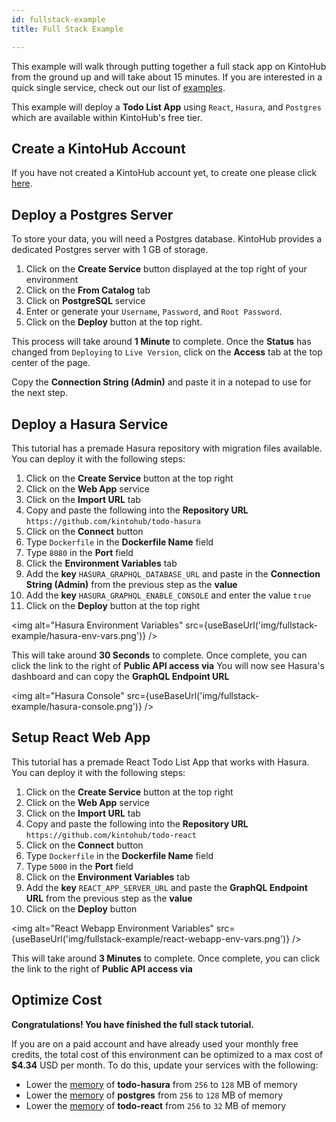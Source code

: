 ```yaml
---
id: fullstack-example
title: Full Stack Example

---
```



This example will walk through putting together a full stack app on KintoHub from the ground up and will take about 15 minutes.
If you are interested in a quick single service, check out our list of [examples](https://docs.kintohub.com/examples/nodejs/nodejs-example).

This example will deploy a **Todo List App** using `React`, `Hasura`, and `Postgres` which are available within KintoHub's free tier.

## Create a KintoHub Account

If you have not created a KintoHub account yet, to create one please click [here](https://app.kintohub.com).

## Deploy a Postgres Server

To store your data, you will need a Postgres database.
KintoHub provides a dedicated Postgres server with 1 GB of storage.

1. Click on the **Create Service** button displayed at the top right of your environment
2. Click on the **From Catalog** tab
3. Click on **PostgreSQL** service
4. Enter or generate your `Username`, `Password`, and `Root Password`.
5. Click on the **Deploy** button at the top right.

This process will take around **1 Minute** to complete.
Once the **Status** has changed from `Deploying` to `Live Version`, click on the **Access** tab at the top center of the page.

Copy the **Connection String (Admin)** and paste it in a notepad to use for the next step.

## Deploy a Hasura Service

This tutorial has a premade Hasura repository with migration files available.
You can deploy it with the following steps:

1. Click on the **Create Service** button at the top right
2. Click on the **Web App** service
3. Click on the **Import URL** tab
4. Copy and paste the following into the **Repository URL** `https://github.com/kintohub/todo-hasura`
5. Click on the **Connect** button
6. Type `Dockerfile` in the **Dockerfile Name** field
7. Type `8080` in the **Port** field
8. Click the **Environment Variables** tab
9. Add the **key** `HASURA_GRAPHQL_DATABASE_URL` and paste in the **Connection String (Admin)** from the previous step as the **value**
10. Add the **key** `HASURA_GRAPHQL_ENABLE_CONSOLE` and enter the value `true`
11. Click on the **Deploy** button at the top right

<img alt="Hasura Environment Variables" src={useBaseUrl('img/fullstack-example/hasura-env-vars.png')} />



This will take around **30 Seconds** to complete.
Once complete, you can click the link to the right of **Public API access via**
You will now see Hasura's dashboard and can copy the **GraphQL Endpoint URL**

<img alt="Hasura Console" src={useBaseUrl('img/fullstack-example/hasura-console.png')} />


## Setup React Web App

This tutorial has a premade React Todo List App that works with Hasura.
You can deploy it with the following steps:

1. Click on the **Create Service** button at the top right
2. Click on the **Web App** service
3. Click on the **Import URL** tab
4. Copy and paste the following into the **Repository URL** `https://github.com/kintohub/todo-react`
5. Click on the **Connect** button
6. Type `Dockerfile` in the **Dockerfile Name** field
7. Type `5000` in the **Port** field
8. Click on the **Environment Variables** tab
9. Add the **key** `REACT_APP_SERVER_URL` and paste the **GraphQL Endpoint URL** from the previous step as the **value**
10. Click on the **Deploy** button

<img alt="React Webapp Environment Variables" src={useBaseUrl('img/fullstack-example/react-webapp-env-vars.png')} />

This will take around **3 Minutes** to complete.
Once complete, you can click the link to the right of **Public API access via**

## Optimize Cost

**Congratulations! You have finished the full stack tutorial.**

If you are on a paid account and have already used your monthly free credits, the total cost of this environment can be optimized to a max cost of **$4.34** USD per month.
To do this, update your services with the following:

* Lower the [memory](../anatomy/anatomy-advanced.md#memory) of **todo-hasura** from `256` to `128` MB of memory
* Lower the [memory](../anatomy/anatomy-advanced.md#memory) of **postgres** from `256` to `128` MB of memory
* Lower the [memory](../anatomy/anatomy-advanced.md#memory) of **todo-react** from `256` to `32` MB of memory 


